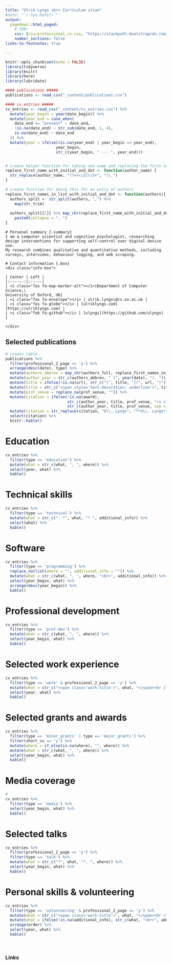 ```yaml
---
title: "Ulrik Lyngs <br> Curriculum vitae"
#date: "`r Sys.Date()`"
output:
  pagedown::html_paged:
    # CDN:
    css: [css/professional_cv.css, "https://stackpath.bootstrapcdn.com/bootstrap/4.3.1/css/bootstrap-grid.min.css", "https://use.fontawesome.com/releases/v5.7.2/css/all.css"]
    number_sections: false
links-to-footnotes: true

---
```


```r
knitr::opts_chunk$set(echo = FALSE)
library(tidyverse)
library(knitr)
library(here)
library(lubridate)

#### publications #####
publications <- read_csv("_content/publications.csv")

#### cv entries #####
cv_entries <- read_csv("_content/cv_entries.csv") %>% 
  mutate(year_begin = year(date_begin)) %>%
  mutate(year_end = case_when(
    date_end == "present" ~ date_end,
    !is.na(date_end) ~ str_sub(date_end, 1, 4),
    is.na(date_end) ~ date_end
  )) %>%
  mutate(year = ifelse((is.na(year_end) | year_begin == year_end),
                      year_begin,
                      str_c(year_begin, " --- ", year_end)))


# create helper function for taking one name and replacing the first name with initial and dot
replace_first_name_with_initial_and_dot <- function(author_name) {
  str_replace(author_name, "(?<=\\S)\\S+", "\\.")
}

# create function for doing this for an entry of authors
replace_first_names_in_list_with_initial_and_dot <- function(authors){
  authors_split <- str_split(authors, ",") %>% 
    map(str_trim)
  
  authors_split[[1]] %>% map_chr(replace_first_name_with_initial_and_dot) %>% 
    paste0(collapse = ", ")
}

```


<div class="row">
```block
# Personal summary {.summary}
I am a computer scientist and cognitive psychologist, researching design interventions for supporting self-control over digital device use.
My research combines qualitative and quantitative methods, including surveys, interviews, behaviour logging, and web scraping.

```

```block
# Contact information {.box}
<div class="info-box">

| Center | Left |
|:------:|:-----|
| <i class="fas fa-map-marker-alt"></i>|Department of Computer Science,\
University of Oxford, UK|
| <i class="fas fa-envelope"></i> | ulrik.lyngs\@cs.ox.ac.uk |
| <i class="fas fa-globe"></i> | [ulriklyngs.com](https://ulriklyngs.com) |
| <i class="fab fa-github"></i> | [ulyngs](https://github.com/ulyngs) |
 
</div>

```

</div>


<div class="row pageone">

<div class='col-6 left'>

# Selected publications {.publications}
<div class='publications-table'>
```r
# create table
publications %>% 
  filter(professional_2_page == 'y') %>% 
  arrange(desc(date), type) %>% 
  mutate(authors_abbrev = map_chr(authors_full, replace_first_names_in_list_with_initial_and_dot)) %>% 
  mutate(author_year = str_c(authors_abbrev, " (", year(date), "). ")) %>% 
  mutate(title = ifelse(!is.na(url), str_c("[", title, "](", url, ")"), title)) %>%  #turn title into link
  mutate(title = str_c("<span style='text-decoration: underline'>", title, "</span>")) %>% #underline title
  mutate(prof_venue = replace_na(prof_venue, "")) %>%
  mutate(citation = ifelse(!is.na(award),
                           str_c(author_year, title, prof_venue, "<i class='fas fa-award'></i><em>", award, "</em>", sep = " "),
                           str_c(author_year, title, prof_venue, sep = " "))) %>%
  mutate(citation = str_replace(citation, "U\\. Lyngs", "**U\\. Lyngs**")) %>%  # make my name bold
  select(citation) %>% 
  knitr::kable()

```
</div>


</div>



<div class='col-6 right'>
# Education {.education}

```r
cv_entries %>% 
  filter(type == 'education') %>% 
  mutate(what = str_c(what, ", ", where)) %>% 
  select(year, what) %>% 
  kable()
```

# Technical skills {.technical}
```r
cv_entries %>% 
  filter(type == 'technical') %>% 
  mutate(what = str_c("- *", what, "* ", additional_info)) %>% 
  select(what) %>% 
  kable()
```

# Software {.cv-table .nohead .vertical-top}
```r
cv_entries %>% 
  filter(type == 'programming') %>% 
  replace_na(list(where = "", additional_info = "")) %>% 
  mutate(what = str_c(what, ", ", where, "<br>", additional_info)) %>% 
  select(year_begin, what) %>% 
  arrange(desc(year_begin)) %>% 
  kable()
```

</div>

<!-- here ends the row i.e. the first page -->
</div>

<!-- <br class="pageBreak" /> -->

<!-- here starts the second page -->
<div class="row pagetwo">


<!-- here starts the first column -->
<div class="col-6 left-pagetwo">
# Professional development {.prof-dev}
```r
cv_entries %>% 
  filter(type == 'prof-dev') %>% 
  mutate(what = str_c(what, ", ", where)) %>% 
  select(year_begin, what) %>% 
  kable()
```

# Selected work experience {.work}
```r
cv_entries %>% 
  filter(type == 'work' & professional_2_page == 'y') %>% 
  mutate(what = str_c("<span class='work-title'>", what, "</span><br class='work-break'>", where, "<br>", additional_info)) %>% 
  select(year, what) %>% 
  kable()
```


# Selected grants and awards {.grants}
 
```r
cv_entries %>% 
  filter(type == 'minor_grants' | type == 'major_grants') %>%
  filter(short_cv == 'y') %>%
  mutate(where = if_else(is.na(where), "", where)) %>%
  mutate(what = str_c(what, ", ", where)) %>% 
  select(year_begin, what) %>% 
  kable()
```


</div>


<!-- here starts the right column -->
<div class="col-6 right-pagetwo">

# Media coverage {.media}
```r
#
cv_entries %>% 
  filter(type == 'media') %>%
  select(year_begin, what) %>% 
  kable()
```

# Selected talks {.talks}
```r
cv_entries %>%
  filter(professional_2_page == 'y') %>% 
  filter(type == 'talk') %>% 
  mutate(what = str_c("*", what, "*, ", where)) %>% 
  select(year_begin, what) %>% 
  kable()
```

# Personal skills & volunteering {.personal}
```r
cv_entries %>%
  filter(type == 'volunteering' & professional_2_page == 'y') %>%
  mutate(what = str_c("<span class='work-title'>", what, "</span><br class='work-break'>", where)) %>%
  mutate(what = ifelse(!is.na(additional_info), str_c(what, "<br>", additional_info), what)) %>%
  arrange(order) %>%
  select(year, what) %>%
  kable()


```


</div>




<!-- here ends the second page -->
</div>

<br class='pageBreak'>

### Links